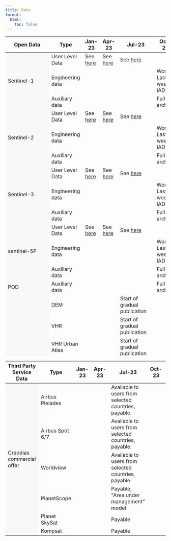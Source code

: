 ```yaml
---
title: Data
format:
  html:
    toc: false
---
```


```{=html}

<div class="table-responsive">
    <table class="table-roadmap" style="height:1000px;">
        <thead>
            <tr>
                    <th>Open Data</th>
                    <th>Type</th>
                    <th>Jan-23</th>
                    <th>Apr-23</th>
                    <th>Jul-23</th>
                    <th>Oct-23</th>
                    <th>Nov-23</th>
            </tr>
        </thead>
        <tbody>
            <tr id="sentinel1" class="header">
                <td rowspan="3" bgcolor="#f7f8fa">Sentinel-1</td>
                <td>User Level Data</td>
                <td>See <a href="./Data/Sentinel1.qmd">here</td>
                <td>See <a href="./Data/Sentinel1.qmd">here</td>
                <td>See <a href="./Data/Sentinel1.qmd">here</td>
                <td></td>
                <td></td>
            </tr>
            <tr class="sentinel1">
                <td>Engineering data</td>
                <td></td>
                <td></td>
                <td></td>
                <td>World: Last 2: weeks IAD</td>
                <td></td>
            </tr>
            <tr class="sentinel1">
                <td>Auxiliary data</td>
                <td></td>
                <td></td>
                <td></td>
                <td>Full archive</td>
                <td></td>
            </tr>
            <tr id="sentinel2" class="header">
                <td rowspan="3" bgcolor="#f7f8fa">Sentinel-2</td>
                <td>User Level Data</td>
                <td>See <a href="./Data/Sentinel2.qmd">here</td>
                <td>See <a href="./Data/Sentinel2.qmd">here</td>
                <td>See <a href="./Data/Sentinel2.qmd">here</td>
                <td></td>
                <td></td>
            </tr>
            <tr class="sentinel2">
                <td>Engineering data</td>
                <td></td>
                <td></td>
                <td></td>
                <td>World: Last 2: weeks IAD</td>
                <td></td>
            </tr>
                <tr class="sentinel2">
                <td>Auxiliary data</td>
                <td></td>
                <td></td>
                <td></td>
                <td>Full archive</td>
                <td></td>
            </tr>
            <tr id="sentinel3" class="header">
                <td rowspan="3" bgcolor="#f7f8fa">Sentinel-3</td>
                <td>User Level Data</td>
                <td>See <a href="./Data/Sentinel3.qmd">here</td>
                <td>See <a href="./Data/Sentinel3.qmd">here</td>
                <td>See <a href="./Data/Sentinel3.qmd">here</td>
                <td></td>
                <td></td>
            </tr>
            <tr class="sentinel3">
                <td>Engineering data</td>
                <td></td>
                <td></td>
                <td></td>
                <td>World: Last 2: weeks IAD</td>
                <td></td>
            </tr>
            <tr class="sentinel3">
                <td>Auxiliary data</td>
                <td></td>
                <td></td>
                <td></td>
                <td>Full archive</td>
                <td></td>
            </tr>
            <tr id="sentinel5" class="header">
                <td rowspan="3" bgcolor="#f7f8fa">sentinel-5P</td>
                <td>User Level Data</td>
                <td>See <a href="./Data/Sentinel5P.qmd">here</td>
                <td>See <a href="./Data/Sentinel5P.qmd">here</td>
                <td>See <a href="./Data/Sentinel5P.qmd">here</td>
                <td></td>
                <td></td>
            </tr>
            <tr class="sentinel5">
                <td>Engineering data</td>
                <td></td>
                <td></td>
                <td></td>
                <td>World: Last 2: weeks IAD</td>
                <td></td>
            </tr>
            <tr class="sentinel5">
                <td>Auxiliary data</td>
                <td></td>
                <td></td>
                <td></td>
                <td>Full archive</td>
                <td></td>
            </tr>
            <tr id="seg1" class="header">
                <td rowspan="1" bgcolor="#f7f8fa">POD</td>
                <td>Auxiliary data</td>
                <td></td>
                <td></td>
                <td></td>
                <td>Full archive</td>
                <td></td>
            </tr>
            <tr id="scm" class="header">
                <td rowspan="7" bgcolor="#f7f8fa">Copernicus contributing mission</td>
                <td>DEM</td>
                <td></td>
                <td></td>
                <td>Start of gradual publication</td>
                <td></td>
                <td>Full CCM coverage</td>
            </tr>
            <tr class="scm">
                <td>VHR</td>
                <td></td>
                <td></td>
                <td>Start of gradual publication</td>
                <td></td>
                <td>Full CCM coverage</td>
            </tr>
            <tr class="scm">
                <td>VHR Urban Atlas</td>
                <td></td>
                <td></td>
                <td>Start of gradual publication</td>
                <td></td>
                <td>Full CCM coverage</td>
            </tr>
            <tr class="scm">
                <td>Optical HR</td>
                <td></td>
                <td></td>
                <td>Start of gradual publication</td>
                <td></td>
                <td>Full CCM coverage</td>
            </tr>
            <tr class="scm">
                <td>Optical HR2</td>
                <td></td>
                <td></td>
                <td>Start of gradual publication</td>
                <td></td>
                <td>Full CCM coverage</td>
            </tr>
            <tr class="scm">
                <td>Optical MR</td>
                <td></td>
                <td></td>
                <td>Start of gradual publication</td>
                <td></td>
                <td>Full CCM coverage</td>
            </tr>
            <tr class="scm">
                <td>SAR</td>
                <td></td>
                <td></td>
                <td>Start of gradual publication</td>
                <td></td>
                <td>Full CCM coverage</td>
            </tr>
            <tr id="cod" class="header">
                <td rowspan="9" bgcolor="#f7f8fa">Complementary open data</td>
                <td>SMOS</td>
                <td></td>
                <td></td>
                <td>MIRAS</td>
                <td></td>
                <td></td>
            </tr>
            <tr class="cod">
                <td>Envisat</td>
                <td></td>
                <td></td>
                <td>MERIS, ASAR</td>
                <td></td>
                <td></td>
            </tr>
            <tr class="cod">
                <td>CAMS</td>
                <td></td>
                <td></td>
                <td>Copernicus Atmosphere Monitoring Service</td>
                <td></td>
                <td></td>
            </tr>
            <tr class="cod">
                <td>CEMS</td>
                <td></td>
                <td></td>
                <td>Copernicus Emergency Management Service</td>
                <td></td>
                <td></td>
            </tr>
            <tr class="cod">
                <td>CLMS</td>
                <td></td>
                <td></td>
                <td>Copernicus Land Monitoring Service</td>
                <td></td>
                <td></td>
            </tr>
            <tr class="cod">
                <td>CMEMS</td>
                <td></td>
                <td></td>
                <td>Copernicus Marine Service</td>
                <td></td>
                <td></td>
            </tr>
            <tr class="cod">
                <td>S2GLC</td>
                <td></td>
                <td></td>
                <td>High resolution Land Cover Map of Europe</td>
                <td></td>
                <td></td>
            </tr>
            <tr class="cod">
                <td>ESA WorldCover</td>
                <td></td>
                <td></td>
                <td>High resolution Land Cover Map of the world for 2020 and 2021, in COG</td>
                <td></td>
                <td></td>
            </tr>
        </tbody>
    </table>
</div>

<div class="table-responsive">
    <table class="table-roadmap table-fixed-header" style="height:1000px;">
        <thead>
            <tr>
                <th>Third Party Service Data</th>
                <th>Type</th>
                <th>Jan-23</th>
                <th>Apr-23</th>
                <th>Jul-23</th>
                <th>Oct-23</th>
                <th>Nov-23</th>
            </tr>
        </thead>
        <tbody>
            <tr id="cd" class="header">
                <td rowspan="6" bgcolor="#f7f8fa">Creodias commercial offer</td>
                <td>Airbus Pleiades</td>
                <td></td>
                <td></td>
                <td>Available to users from selected countries, payable. </td>
                <td></td>
                <td></td>
            </tr>
            <tr class="cd">
                <td>Airbus Spot 6/7</td>
                <td></td>
                <td></td>
                <td>Available to users from selected countries, payable.</td>
                <td></td>
                <td></td>
            </tr>
            <tr class="cd">
                <td>Worldview</td>
                <td></td>
                <td></td>
                <td>Available to users from selected countries, payable.</td>
                <td></td>
                <td></td>
            </tr>
            <tr class="cd">
                <td>PlanetScope</td>
                <td></td>
                <td></td>
                <td>Payable, "Area under management" model</td>
                <td></td>
                <td></td>
            </tr>
            <tr class="cd">
                <td>Planet SkySat</td>
                <td></td>
                <td></td>
                <td>Payable</td>
                <td></td>
                <td></td>
            </tr>
            <tr class="cd">
                <td>Kompsat&nbsp;</td>
                <td></td>
                <td></td>
                <td>Payable</td>
                <td></td>
                <td></td>
            </tr>
        </tbody>
    </table>
</div>

```